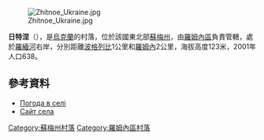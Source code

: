 [[Image:Zhitnoe_Ukraine.jpg|right]]

{{coord|50|47|20|N|33|25|5|E|scale:100000|display=title}}

'''日特涅'''（{{lang-uk|Житне}}），是[[烏克蘭|烏克蘭]]的村落，位於該國東北部[[蘇梅州|蘇梅州]]，由[[羅姆內區|羅姆內區]]負責管轄，處於[[羅緬河|羅緬河]]右岸，分別距離[[波格列比_(羅姆內區)|波格列比]]1公里和[[羅姆內|羅姆內]]2公里，海拔高度123米，2001年人口638。

==參考資料==
* [http://weather.in.ua/ua/symskaja/7752 Погода в селі] {{Wayback|url=http://weather.in.ua/ua/symskaja/7752 |date=20160305210236 }}
* [http://zhitnoe.at.ua Сайт села] {{Wayback|url=http://zhitnoe.at.ua/ |date=20180420050406 }}

{{DEFAULTSORT:Житне}}
[[Category:蘇梅州村落|Category:蘇梅州村落]]
[[Category:羅姆內區村落|Category:羅姆內區村落]]


{{Sumy-geo-stub}}